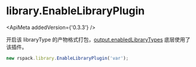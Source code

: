 
# library.EnableLibraryPlugin

<ApiMeta addedVersion={'0.3.3'} />

开启该 libraryType 的产物格式打包，[output.enabledLibraryTypes](/config/output#outputenabledlibrarytypes) 底层使用了该插件。

```js
new rspack.library.EnableLibraryPlugin('var');
```

